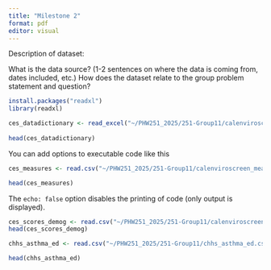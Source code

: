 ```yaml
---
title: "Milestone 2"
format: pdf
editor: visual
---
```


Description of dataset:

What is the data source? (1-2 sentences on where the data is coming from, dates included, etc.)
How does the dataset relate to the group problem statement and question?



```r

install.packages("readxl")
library(readxl)

ces_datadictionary <- read_excel("~/PHW251_2025/251-Group11/calenviroscreen_datadictionary.xlsx")
  
head(ces_datadictionary)
```

You can add options to executable code like this

```r
ces_measures <- read.csv("~/PHW251_2025/251-Group11/calenviroscreen_measures_2021.csv")

head(ces_measures)
```

The `echo: false` option disables the printing of code (only output is displayed).

```r
ces_scores_demog <- read.csv("~/PHW251_2025/251-Group11/calenviroscreen_scores_demog_2021.csv")
head(ces_scores_demog)
```
```r
chhs_asthma_ed <- read.csv("~/PHW251_2025/251-Group11/chhs_asthma_ed.csv")

head(chhs_asthma_ed)
```
```r

```

